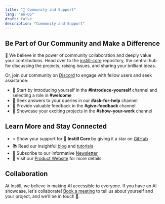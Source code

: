 ```yaml
---
title: "🫶 Community and Support"
lang: "en-US"
draft: false
description: "Community and Support"
---
```


## Be Part of Our Community and Make a Difference

🙌 We believe in the power of community collaboration and deeply value your
contributions. Head over to the
[instill-core](https://github.com/instill-ai/instill-core) repository, the
central hub for discussing the projects, raising issues, and sharing your
brilliant ideas.

Or, join our community on [Discord](https://discord.gg/sevxWsqpGh) to engage
with fellow users and seek assistance:

- 👋 Start by introducing yourself in the **#introduce-yourself** channel and
  selecting a role in **#welcome**
- 🫶 Seek answers to your queries in our **#ask-for-help** channel
- 🙏 Provide valuable feedback in the **#give-feedback** channel
- 💎 Showcase your exciting projects in the **#show-your-work** channel

## Learn More and Stay Connected

- ⭐️ Show your support for **🔮 Instill Core** by giving it a star on
  [GitHub](https://github.com/instill-ai)
- 📚 Read our insightful [blog](/blog/?utm_source=documentation&utm_medium=link)
  and [tutorials](/tutorials/?utm_source=documentation&utm_medium=link)
- 📖 Subscribe to our informative
  [Newsletter](/newsletter/?utm_source=documentation&utm_medium=link)
- 🚀 Visit our [Product Website](/?utm_source=documentation&utm_medium=link) for
  more details

## Collaboration

At Instill, we believe in making AI accessible to everyone. If you have an AI
showcase, let's collaborate! [Book a
meeting](https://cal.com/instill-ai/30min-talk) to tell us about yourself and
your project, and we'll be in touch 👐.
